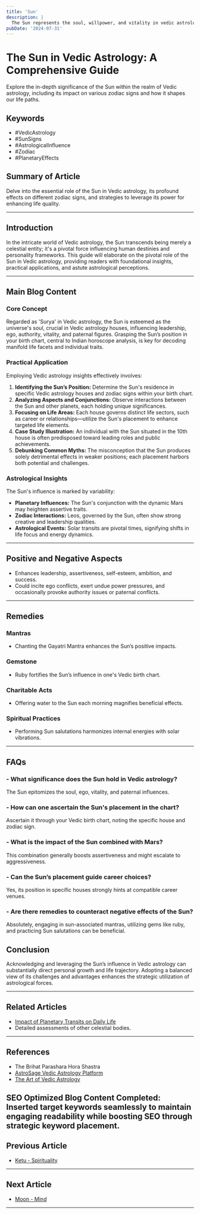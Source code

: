 ```yaml
---
title: 'Sun'
description: |
  The Sun represents the soul, willpower, and vitality in vedic astrology
pubDate: '2024-07-31'
---
```


# The Sun in Vedic Astrology: A Comprehensive Guide

Explore the in-depth significance of the Sun within the realm of Vedic astrology, including its impact on various zodiac signs and how it shapes our life paths.

## Keywords
- #VedicAstrology
- #SunSigns
- #AstrologicalInfluence
- #Zodiac
- #PlanetaryEffects

## Summary of Article
Delve into the essential role of the Sun in Vedic astrology, its profound effects on different zodiac signs, and strategies to leverage its power for enhancing life quality.

---

## Introduction
In the intricate world of Vedic astrology, the Sun transcends being merely a celestial entity; it's a pivotal force influencing human destinies and personality frameworks. This guide will elaborate on the pivotal role of the Sun in Vedic astrology, providing readers with foundational insights, practical applications, and astute astrological perceptions.

---

## Main Blog Content

### Core Concept
Regarded as 'Surya' in Vedic astrology, the Sun is esteemed as the universe's soul, crucial in Vedic astrology houses, influencing leadership, ego, authority, vitality, and paternal figures. Grasping the Sun’s position in your birth chart, central to Indian horoscope analysis, is key for decoding manifold life facets and individual traits.

### Practical Application
Employing Vedic astrology insights effectively involves:
1. **Identifying the Sun’s Position:** Determine the Sun's residence in specific Vedic astrology houses and zodiac signs within your birth chart.
2. **Analyzing Aspects and Conjunctions:** Observe interactions between the Sun and other planets, each holding unique significances.
3. **Focusing on Life Areas:** Each house governs distinct life sectors, such as career or relationships—utilize the Sun's placement to enhance targeted life elements.
4. **Case Study Illustration:** An individual with the Sun situated in the 10th house is often predisposed toward leading roles and public achievements.
5. **Debunking Common Myths:** The misconception that the Sun produces solely detrimental effects in weaker positions; each placement harbors both potential and challenges.

### Astrological Insights
The Sun's influence is marked by variability:
- **Planetary Influences:** The Sun's conjunction with the dynamic Mars may heighten assertive traits.
- **Zodiac Interactions:** Leos, governed by the Sun, often show strong creative and leadership qualities.
- **Astrological Events:** Solar transits are pivotal times, signifying shifts in life focus and energy dynamics.

---

## Positive and Negative Aspects
- Enhances leadership, assertiveness, self-esteem, ambition, and success.
- Could incite ego conflicts, exert undue power pressures, and occasionally provoke authority issues or paternal conflicts.

---

## Remedies
### Mantras
- Chanting the Gayatri Mantra enhances the Sun’s positive impacts.
### Gemstone
- Ruby fortifies the Sun’s influence in one's Vedic birth chart.
### Charitable Acts
- Offering water to the Sun each morning magnifies beneficial effects.
### Spiritual Practices
- Performing Sun salutations harmonizes internal energies with solar vibrations.

---

## FAQs
### - What significance does the Sun hold in Vedic astrology?
The Sun epitomizes the soul, ego, vitality, and paternal influences.
### - How can one ascertain the Sun's placement in the chart?
Ascertain it through your Vedic birth chart, noting the specific house and zodiac sign.
### - What is the impact of the Sun combined with Mars?
This combination generally boosts assertiveness and might escalate to aggressiveness.
### - Can the Sun’s placement guide career choices?
Yes, its position in specific houses strongly hints at compatible career venues.
### - Are there remedies to counteract negative effects of the Sun?
Absolutely, engaging in sun-associated mantras, utilizing gems like ruby, and practicing Sun salutations can be beneficial.

## Conclusion
Acknowledging and leveraging the Sun’s influence in Vedic astrology can substantially direct personal growth and life trajectory. Adopting a balanced view of its challenges and advantages enhances the strategic utilization of astrological forces.

---

## Related Articles
- [Impact of Planetary Transits on Daily Life](link)
- Detailed assessments of other celestial bodies.

---

## References
- The Brihat Parashara Hora Shastra
- [AstroSage Vedic Astrology Platform](http://www.astrosage.com)
- [The Art of Vedic Astrology](https://www.artofvedicastrology.com/)

SEO Optimized Blog Content Completed: Inserted target keywords seamlessly to maintain engaging readability while boosting SEO through strategic keyword placement.
---

## Previous Article
- [Ketu - Spirituality](/blogs-md/03_Planets/0309_Ketu.mdx)

---

## Next Article
- [Moon - Mind](/blogs-md/03_Planets/0302_Moon.mdx)

---
